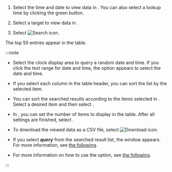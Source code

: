 1. Select the time and date to view data in <Cmdname sid="time" className="uitext" />. You can also select a lookup time by clicking the green button.

2. Select a target to view data in <Cmdname sid="instance" className="uitext" />.

3. Select ![Search icon](/img/ico-btn-search.png).

The top 50 entries appear in the table.

:::note

- Select the clock display area to query a random date and time. If you click the text range for date and time, the option appears to select the date and time.

- If you select each column in the table header, you can sort the list by the selected item.

- You can sort the searched results according to the items selected in <Cmdname sid="TTL07772" className="uitext" />. Select a desired item and then select <LinkImage img="ico-btn-search.png" className="ico" />.

- In <Cmdname sid="TTL07773" className="uitext" />, you can set the number of items to display in the table. After all settings are finished, select <LinkImage img="ico-btn-search.png" className="ico" />.

- To download the viewed data as a CSV file, select ![Download icon](/img/ico-download.svg).

- If you select **_query_** from the searched result list, the <Cmdname sid="TTL06224" className="uitext" /> window appears. For more information, see [the following](#query-details).

- For more information on how to use the <Cmdname sid="time" className="uitext" /> option, see [the following](usage-ui#timeselector).

:::

